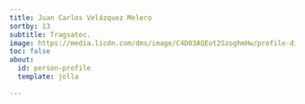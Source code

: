 ```yaml
---
title: Juan Carlos Velázquez Melero
sortby: 13
subtitle: Tragsatec.
image: https://media.licdn.com/dms/image/C4D03AQEot2SzoghmHw/profile-displayphoto-shrink_800_800/0/1590605815232?e=2147483647&v=beta&t=ZmkMaQLmnS_icA4oLOCi5Aj0NEwqXAOv0i2okHeDMkc
toc: false
about:
  id: person-profile
  template: jolla
 
---
```


:::{#person-profile}
:::





